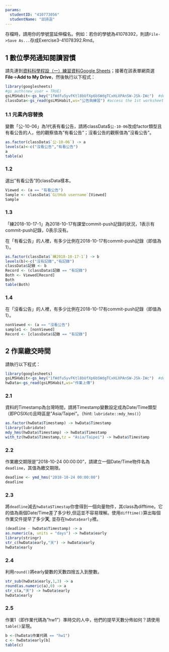 ```yaml
---
params:
  studentID: "410773056"
  studentName: "邱詩涵"
---
```

存檔時，請用你的學號當延伸檔名。例如：若你的學號為41078392，則請`File->Save As...`存成Exercise3-41078392.Rmd。

## 1 數位學苑通知閱讀習慣
請先連到[資料科學程設（一）練習資料Google Sheets](https://docs.google.com/spreadsheets/d/1fWdfu5yvFKtl8bUfXp6bSWdgTCxHiXPAnSW-JSk-IWc/edit#gid=2059291896)；接著在該表單網頁選**File**->**Add to My Drive**，然後執行以下程式：

```r
library(googlesheets)
#gs_auth(new_user = TRUE)
gsLMSHabit<-gs_key("1fWdfu5yvFKtl8bUfXp6bSWdgTCxHiXPAnSW-JSk-IWc")  #download sheet information as an object
classData<-gs_read(gsLMSHabit,ws="公告與練習") #access the 1st worksheet
```

### 1.1 元素內容替換
變數「公-10-06」為1代表有看公告，請將classData$`公-10-06`改成factor類型且有看公告的人，他的觀察值為"有看公告"；沒看公告的觀察值為"沒看公告"。

```r
as.factor(classData$`公-10-06`) -> a
levels(a)<-c("沒看公告","有看公告")
a
table(a)
```

### 1.2 
選出"有看公告"的classData樣本。

```r
Viewed <- (a == "有看公告")
Sample <- classData$`GitHub username`[Viewed]
Sample
```

### 1.3
「練2018-10-17-1」為2018-10-17有課堂commit-push記錄的狀況，1表示有commit-push記錄，0表示沒有。

在「有看公告」的人裡，有多少比例在2018-10-17有commit-push記錄（即值為1）。

```r
as.factor(classData$`練2018-10-17-1`) -> b
levels(b)<-c("沒有記錄","有記錄")
classData$記錄 <- b
Record <- (classData$記錄 == "有記錄")
Both <- Viewed[Record]
Both
table(Both)

```

### 1.4
在「沒看公告」的人裡，有多少比例在2018-10-17有commit-push記錄（即值為1）。

```r
nonViewed <- (a == "沒看公告")
sample1 <- [nonViewed]
Record <- [classData$記錄 == "有記錄"]


```

## 2 作業繳交時間

請執行以下程式： 
```r
library(googlesheets)
gsLMSHabit<-gs_key("1fWdfu5yvFKtl8bUfXp6bSWdgTCxHiXPAnSW-JSk-IWc")  #download sheet information as an object
hwData<-gs_read(gsLMSHabit,ws="作業上傳") 
```


### 2.1
資料的Timestamp為台灣時間，請將Timestamp變數設定成為Date/Time類型（即POSIXct)且時區是"Asia/Taipei"。（hint: `lubridate::mdy_hms()`）
```r
as.factor(hwData$Timestamp) -> hwData$Timestamp
library(lubridate)
mdy_hms(hwData$Timestamp) -> hwData$Timestamp
with_tz(hwData$Timestamp,tz = "Asia/Taipei") -> hwData$Timestamp
```

### 2.2
作業繳交期限是"2018-10-24 00:00:00"，請建立一個Date/Time物件名為`deadline`，其值為繳交期限。

```r
deadline <- ymd_hms("2018-10-24 00:00:00")
deadline
```

### 2.3
將`deadline`減去`hwData$Timestap`你會得到一個向量物件，其class為difftime。它的值為兩個Date/Time差了多少秒,但這並不容易理解。使用`difftime()`算出每個作業交件提早了多少**天**, 並存在`hwData$early`裡。

```r
(deadline - hwData$Timestamp) -> a
as.numeric(a, units = "days") -> hwData$early
library(stringr)
str_c(hwData$early,"天") -> hwData$early
hwData$early
```

### 2.4
利用`round()`將early變數的天數四捨五入到整數。

```r
str_sub(hwData$early,1,3) -> a
round(as.numeric(a),0) -> a
str_c(a,"天") -> hwData$early
hwData$early
```

### 2.5
作業1（即作業代碼為"hw1"）準時交的人中，他們的提早天數分佈如何？請使用`table()`呈現。

```r
b <-(hwData$作業代碼 == "hw1")
c <- hwData$early[b]
table(c)
```

